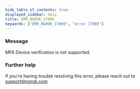 ```yaml
---
hide_table_of_contents: true
displayed_sidebar: docs
title: ERR_NGROK_17005
keywords: ["ERR_NGROK_17005", "error 17005"]
---
```


### Message

MFA Device verification is not supported.

### Further help

If you're having trouble resolving this error, please reach out to [support@ngrok.com](mailto:support@ngrok.com?subject=Help%20with%20ERR_NGROK_17005)
